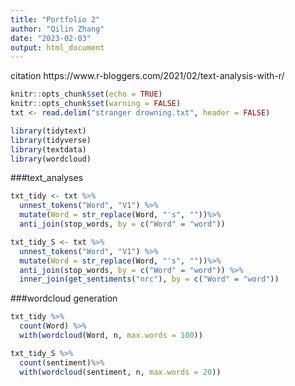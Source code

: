 ```yaml
---
title: "Portfolio 2"
author: "Qilin Zhang"
date: "2023-02-03"
output: html_document
---
```


citation
https://www.r-bloggers.com/2021/02/text-analysis-with-r/

```r
knitr::opts_chunk$set(echo = TRUE)
knitr::opts_chunk$set(warning = FALSE)
txt <- read.delim("stranger drowning.txt", header = FALSE)
```

```r
library(tidytext)
library(tidyverse)
library(textdata)
library(wordcloud)
```

###text_analyses

```r
txt_tidy <- txt %>%
  unnest_tokens("Word", "V1") %>%
  mutate(Word = str_replace(Word, "'s", ""))%>%
  anti_join(stop_words, by = c("Word" = "word"))

txt_tidy_S <- txt %>%
  unnest_tokens("Word", "V1") %>%
  mutate(Word = str_replace(Word, "'s", ""))%>%
  anti_join(stop_words, by = c("Word" = "word")) %>%
  inner_join(get_sentiments("nrc"), by = c("Word" = "word"))
```

###wordcloud generation

```r
txt_tidy %>%
  count(Word) %>%
  with(wordcloud(Word, n, max.words = 100))

txt_tidy_S %>%
  count(sentiment)%>%
  with(wordcloud(sentiment, n, max.words = 20))
```

